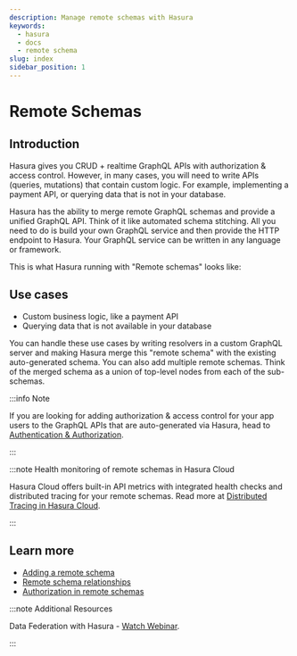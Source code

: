 ```yaml
---
description: Manage remote schemas with Hasura
keywords:
  - hasura
  - docs
  - remote schema
slug: index
sidebar_position: 1
---
```



# Remote Schemas

## Introduction

Hasura gives you CRUD + realtime GraphQL APIs with authorization & access control. However, in many cases, you will need to write APIs (queries, mutations) that contain custom logic. For example, implementing a payment API, or querying data that is not in your database.

Hasura has the ability to merge remote GraphQL schemas and provide a unified GraphQL API. Think of it like automated schema stitching. All you need to do is build your own GraphQL service and then provide the HTTP endpoint to Hasura. Your GraphQL service can be written in any language or framework.

This is what Hasura running with "Remote schemas" looks like:

<Thumbnail
  src="/img/graphql/core/remote-schemas/remote-schema-arch.png"
  alt="Architecture of Hasura with remote schemas"
  width="900px"
/>

## Use cases

- Custom business logic, like a payment API
- Querying data that is not available in your database

You can handle these use cases by writing resolvers in a custom GraphQL server and making Hasura merge this "remote schema" with the existing auto-generated schema. You can also add multiple remote schemas. Think of the merged schema as a union of top-level nodes from each of the sub-schemas.

:::info Note

If you are looking for adding authorization & access control for your app users to the GraphQL APIs that are auto-generated via Hasura, head to [Authentication & Authorization](/graphql/core/auth/index.mdx).

:::

:::note Health monitoring of remote schemas in Hasura Cloud

Hasura Cloud offers built-in API metrics with integrated health checks and distributed tracing for your remote schemas. Read more at [Distributed Tracing in Hasura Cloud](/graphql/cloud/tracing.mdx).

:::

## Learn more

- [Adding a remote schema](/graphql/core/remote-schemas/adding-schema.mdx)
- [Remote schema relationships](/graphql/core/remote-schemas/remote-schema-relationships.mdx)
- [Authorization in remote schemas](/graphql/core/remote-schemas/auth/index.mdx)

:::note Additional Resources

Data Federation with Hasura - [Watch Webinar](https://hasura.io/events/webinar/data-federation-hasura-graphql/?pg=docs&plcmt=body&cta=watch-webinar&tech=).

:::